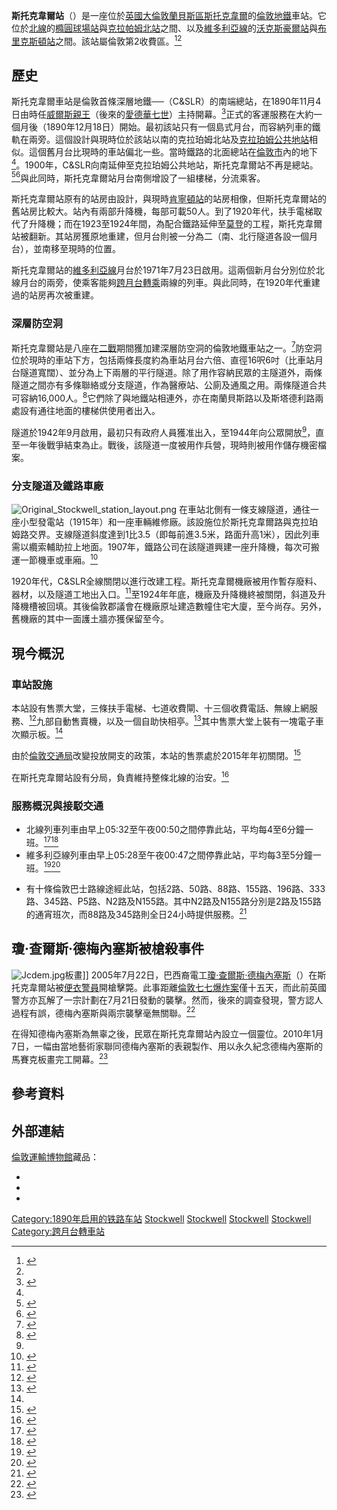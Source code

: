 {{Infobox London station
|symbol         = underground
|name           = 斯托克韋爾<br />Stockwell
|image_name     = Stockwell station building.JPG
|caption        = 車站入口一景
|manager        = [[倫敦地鐵|倫敦地鐵]]
|owner          = [[倫敦地鐵|倫敦地鐵]]
|fare_zone      = 2
|locale         = [[斯托克韋爾|斯托克韋爾]]
|borough        = [[蘭貝斯區|蘭貝斯區]]
|years1         = 1890
|years2         = 1900
|years3         = 1971
|events1        = 啟用（C&SLR南端總站）
|events2        = 改為中途站
|events3        = [[維多利亞線|維多利亞線]]月台啟用
|platforms      = 4
<!-- |tubeexits03    = {{pad|1em}} 6.93
|tubeexits04    = {{increase}} 7.15
|tubeexits05    = {{decrease}} 6.924
|tubeexits06    = {{increase}} 7.69
|tubeexits07    = {{increase}} 7.995
|tubeexits08    = {{increase}} 8.36
|tubeexits09    = {{decrease}} 7.86-->
|latitude       = 51.4725
|longitude      = -0.122
}}
'''斯托克韋爾站'''（{{lang-en|Stockwell station}}）是一座位於[[英國|英國]][[大倫敦|大倫敦]][[蘭貝斯區|蘭貝斯區]][[斯托克韋爾|斯托克韋爾]]的[[倫敦地鐵|倫敦地鐵]]車站。它位於[[北線|北線]]的[[橢圓球場站|橢圓球場站]]與[[克拉帕姆北站|克拉帕姆北站]]之間、以及[[維多利亞線|維多利亞線]]的[[沃克斯豪爾站|沃克斯豪爾站]]與[[布里克斯頓站|布里克斯頓站]]之間。該站屬倫敦第2收費區。<ref name="stn">{{cite map/Standard Tube Map}}</ref><ref name="tfl-hub" />

== 歷史 ==
斯托克韋爾車站是倫敦首條深層地鐵──{{link-en|城市與南倫敦鐵路|City & South London Railway}}（C&SLR）的南端總站，在1890年11月4日由時任[[威爾斯親王|威爾斯親王]]（後來的[[愛德華七世|愛德華七世]]）主持開幕。<ref name="subbrit-k">{{cite web|url=http://www.subbrit.org.uk/sb-sites/sites/k/king_william_street_station/index.shtml|title=King William Street Station|work=Subterranea Britannica|first1=Andy|last1=Emmerson|first2=Nick|last2=Catford|date=2011-01-04|accessdate=2015-08-13|language=en|archive-date=2005-08-22|archive-url=https://web.archive.org/web/20050822132210/http://www.subbrit.org.uk/sb-sites/sites/k/king_william_street_station/index.shtml|dead-url=no}}</ref>正式的客運服務在大約一個月後（1890年12月18日）開始。最初該站只有一個島式月台，而容納列車的鐵軌在兩旁。這個設計與現時位於該站以南的克拉珀姆北站及[[克拉珀姆公共地站|克拉珀姆公共地站]]相似。這個舊月台比現時的車站偏北一些。當時鐵路的北面總站在[[倫敦市|倫敦市]]內的{{link-en|威廉王街站|King William Street tube station|威廉王街}}地下<ref name="subbrit-k" />。1900年，C&SLR向南延伸至克拉珀姆公共地站，斯托克韋爾站不再是總站。<ref name="culg-n">{{cite web|url=http://www.davros.org/rail/culg/northern.html|title=Northern Line|work=Clive's UndergrounD Line Guides|first1=Clive|last1=Feather|date=2015-01-27|accessdate=2015-08-13|language=en|archive-date=2015-02-11|archive-url=https://web.archive.org/web/20150211152300/http://www.davros.org/rail/culg/northern.html|dead-url=no}}</ref><ref name="abandonedstations">{{cite web|url=http://www.abandonedstations.org.uk/Stockwell_station.html|title=Stockwell|work=London's Abandoned Tube Stations|date=2006-??-??|accessdate=2015-08-13|language=en|archive-date=2020-12-24|archive-url=https://web.archive.org/web/20201224092516/http://www.abandonedstations.org.uk/Stockwell_station.html|dead-url=no}}</ref>與此同時，斯托克韋爾站月台南側增設了一組樓梯，分流乘客。

斯托克韋爾站原有的站房由{{link-en|T.P.費吉斯|T.P. Figgis}}設計，與現時[[肯寧頓站|肯寧頓站]]的站房相像，但斯托克韋爾站的舊站房比較大。站內有兩部升降機，每部可載50人。到了1920年代，扶手電梯取代了升降機；而在1923至1924年間，為配合鐵路延伸至[[莫登站|莫登]]的工程，斯托克韋爾站被翻新。其站房獲原地重建，但月台則被一分為二（南、北行隧道各設一個月台），並南移至現時的位置。

斯托克韋爾站的[[維多利亞線|維多利亞線]]月台於1971年7月23日啟用。這兩個新月台分別位於北線月台的兩旁，使乘客能夠[[跨月台轉乘|跨月台轉乘]]兩線的列車。與此同時，在1920年代重建過的站房再次被重建。

=== 深層防空洞 ===
斯托克韋爾站是八座在[[二戰|二戰]]期間獲加建深層防空洞的倫敦地鐵車站之一。<ref name="subbrit-dls">{{cite web|url=http://www.subbrit.org.uk/rsg/features/deep_level_shelters/index.html|title=Deep level shelters in London|work=Subterranea Britannica|first1=Mark|last1=Bennett|first2=Nick|last2=Catford|date=2003-04-14|accessdate=2015-08-13|language=en|archive-date=2019-04-15|archive-url=https://web.archive.org/web/20190415151724/http://www.subbrit.org.uk/rsg/features/deep_level_shelters/index.html|dead-url=no}}</ref>防空洞位於現時的車站下方，包括兩條長度約為車站月台六倍、直徑16呎6吋（比車站月台隧道寬闊）、並分為上下兩層的平行隧道。除了用作容納民眾的主隧道外，兩條隧道之間亦有多條聯絡或分支隧道，作為醫療站、公廁及通風之用。兩條隧道合共可容納16,000人。<ref name="ugh">{{cite web|url=http://underground-history.co.uk/shelters.php|title=Deep Level Shelter Tunnels|work=London Underground History|first1=Hywel|last1=Williams|date=2006-12-19|accessdate=2015-08-13|language=en|archive-date=2021-01-31|archive-url=https://web.archive.org/web/20210131073415/http://underground-history.co.uk/shelters.php|dead-url=no}}</ref>它們除了與地鐵站相連外，亦在南蘭貝斯路以及斯塔德利路兩處設有通往地面的樓梯供使用者出入。

隧道於1942年9月啟用，最初只有政府人員獲准出入，至1944年向公眾開放<ref name="subbrit-dls" />，直至一年後戰爭結束為止。戰後，該隧道一度被用作兵營，現時則被用作儲存機密檔案。

=== 分支隧道及鐵路車廠 ===
[[File:Original_Stockwell_station_layout.png|thumb]]
在車站北側有一條支線隧道，通往一座小型發電站（1915年）和一座車輛維修廠。該設施位於斯托克韋爾路與克拉珀姆路交界。支線隧道斜度達到1比3.5（即每前進3.5米，路面升高1米），因此列車需以纜索輔助拉上地面。1907年，鐵路公司在該隧道興建一座升降機，每次可搬運一節機車或車廂。<ref name="Wolmar">{{cite book|last=Wolmar|first=Christian|title = The Subterranean Railway: How the London Underground Was Built and How It Changed the City Forever|url=https://archive.org/details/subterraneanrail0000wolm|publisher = Atlantic Books|isbn=1-84354-023-1|origyear=2004|year=2005|ref=harv|language=en}}</ref>

1920年代，C&SLR全線關閉以進行改建工程。斯托克韋爾機廠被用作暫存廢料、器材，以及隧道工地出入口。<ref name="Connor">{{cite book|last=Connor|first=J.E.|title=London's Disused Underground Stations|year=1999|publisher=Capital Transport|isbn=1-85414-250-X|ref=harv|language=en}}</ref>至1924年年底，機廠及升降機終被關閉，斜道及升降機槽被回填。其後倫敦郡議會在機廠原址建造數幢住宅大廈，至今尚存。另外，舊機廠的其中一面護土牆亦獲保留至今。

== 現今概況 ==
=== 車站設施 ===
本站設有售票大堂，三條扶手電梯、七道收費閘、十三個收費電話、無線上網服務、<ref name="tfl-hub">{{cite web|url=https://www.tfl.gov.uk/hub/stop/940GZZLUSKW/stockwell-underground-station/?Input=Stockwell+Underground+Station|title=Stockwell Underground Station|publisher=[[倫敦交通局|倫敦交通局]]|accessdate=2015-08-13|language=en|archive-date=2016-08-19|archive-url=https://web.archive.org/web/20160819060930/https://tfl.gov.uk/hub/stop/940GZZLUSKW/stockwell-underground-station/?Input=Stockwell+Underground+Station|dead-url=no}}</ref>九部自動售賣機，以及一個自助快相亭。<ref name="stnfacilities">{{cite web|url=https://www.streetcheck.co.uk/transport/tubestation/stockwell|title=Stockwell Tube Station - Facilities|work=StreetCheck|accessdate=2015-08-13|language=en|archive-date=2020-08-02|archive-url=https://web.archive.org/web/20200802141507/https://www.streetcheck.co.uk/transport/tubestation/stockwell|dead-url=no}}</ref>其中售票大堂上裝有一塊電子車次顯示板。<ref name="stnfacilities" />

由於[[倫敦交通局|倫敦交通局]]改變投放開支的政策，本站的售票處於2015年年初關閉。<ref name="london24-ticket-hall-closure">{{cite news|url=http://www.london24.com/news/transport/when_do_the_tube_station_ticket_offices_close_1_3874620|title=When do the Tube station ticket offices close?|first1=Alain|last1=Tolhurst|publisher=London24|date=2014-12-04|accessdate=2015-08-13|language=en|deadurl=yes|archiveurl=https://web.archive.org/web/20150710150505/http://www.london24.com/news/transport/when_do_the_tube_station_ticket_offices_close_1_3874620|archivedate=2015-07-10}}</ref>

{{link-en|英國交通警察|British Transport Police}}在斯托克韋爾站設有分局，負責維持整條北線的治安。<ref name="btp">{{cite web|url=http://www.btp.police.uk/local_btp_teams/london_underground_lines/northern_line.aspx|title=Northern Line|website=英國交通警察|accessdate=2015-08-13|language=en|archive-url=https://web.archive.org/web/20150923195008/http://www.btp.police.uk/local_btp_teams/london_underground_lines/northern_line.aspx|archive-date=2015-09-23|dead-url=yes}}</ref>

=== 服務概況與接駁交通 ===
* 北線列車列車由早上05:32至午夜00:50之間停靠此站，平均每4至6分鐘一班。<ref name="tt-northern-nb">{{cite web|url=https://tfl.gov.uk/tube/timetable/northern?FromId=940GZZLUSKW&ToId=940GZZLUOVL|title=Northern line timetable (From Stockwell to Oval)|publisher=[[倫敦交通局|倫敦交通局]]|accessdate=2015-08-13|language=en|archive-date=2020-08-02|archive-url=https://web.archive.org/web/20200802141543/https://tfl.gov.uk/tube/timetable/northern?FromId=940GZZLUSKW&ToId=940GZZLUOVL|dead-url=no}}</ref><ref name="tt-northern-sb">{{cite web|url=https://tfl.gov.uk/tube/timetable/northern?FromId=940GZZLUSKW&ToId=940GZZLUCPN|title=Northern line timetable (From Stockwell to Clapham North)|publisher=[[倫敦交通局|倫敦交通局]]|accessdate=2015-08-13|language=en|archive-date=2020-08-02|archive-url=https://web.archive.org/web/20200802141618/https://tfl.gov.uk/tube/timetable/northern?FromId=940GZZLUSKW&ToId=940GZZLUCPN|dead-url=no}}</ref>
* 維多利亞線列車由早上05:28至午夜00:47之間停靠此站，平均每3至5分鐘一班。<ref name="tt-vic-nb">{{cite web|url = https://tfl.gov.uk/tube/timetable/victoria?FromId=940GZZLUSKW&ToId=940GZZLUVXL|title = Victoria line timetable (From Stockwell to Vauxhall)|publisher = [[倫敦交通局|倫敦交通局]]|accessdate = 2015-08-13|language = en|archive-date = 2020-08-02|archive-url = https://web.archive.org/web/20200802141530/https://tfl.gov.uk/tube/timetable/victoria?FromId=940GZZLUSKW&ToId=940GZZLUVXL|dead-url = no}}</ref><ref>{{cite web|url =https://tfl.gov.uk/tube/timetable/victoria?FromId=940GZZLUSKW&ToId=940GZZLUBXN|title =Victoria line timetable (From Stockwell to Brixton)|publisher =[[倫敦交通局|倫敦交通局]]|accessdate =2015-08-13|language =en|archive-date =2020-08-02|archive-url =https://web.archive.org/web/20200802141601/https://tfl.gov.uk/tube/timetable/victoria?FromId=940GZZLUSKW&ToId=940GZZLUBXN|dead-url =no}}</ref>

* 有十條倫敦巴士路線途經此站，包括2路、50路、88路、155路、196路、333路、345路、P5路、N2路及N155路。其中N2路及N155路分別是2路及155路的通宵班次，而88路及345路則全日24小時提供服務。<ref name="busroute">{{cite web|url=http://www.tfl.gov.uk/cdn/static/cms/documents/bus-route-maps/stockwell-a4.pdf |title=Buses from Stockwell |publisher=[[倫敦交通局|倫敦交通局]] |date=2011-02-?? |accessdate=2015-08-13 |language=en |deadurl=yes |archiveurl=https://web.archive.org/web/20150317195634/http://www.tfl.gov.uk/cdn/static/cms/documents/bus-route-maps/stockwell-a4.pdf |archivedate=2015-03-17 }}</ref>

== 瓊·查爾斯·德梅內塞斯被槍殺事件 ==
[[File:Jcdem.jpg|thumb]]板畫]]
{{main|瓊·查爾斯·德梅內塞斯}}
2005年7月22日，巴西裔電工[[瓊·查爾斯·德梅內塞斯|瓊·查爾斯·德梅內塞斯]]（{{lang-en|Jean Charles de Menezes}}）在斯托克韋爾站被[[便衣警員|便衣警員]]開槍擊斃。此事距離[[倫敦七七爆炸案|倫敦七七爆炸案]]僅十五天，而此前英國警方亦瓦解了一宗計劃在7月21日發動的襲擊。然而，後來的調查發現，警方認人過程有誤，德梅內塞斯與兩宗襲擊毫無關聯。<ref name="guardian-20050723">{{cite news|url=http://www.theguardian.com/uk/2005/jul/23/july7.uksecurity11|title=Shot man was not bomber - police|first1=Jon|last1=Dennis|publisher=[[衛報|衛報]]|date=2005-07-23|accessdate=2015-08-13|language=en|archive-date=2021-01-25|archive-url=https://web.archive.org/web/20210125160531/https://www.theguardian.com/uk/2005/jul/23/july7.uksecurity11|dead-url=no}}</ref>

在得知德梅內塞斯為無辜之後，民眾在斯托克韋爾站內設立一個靈位。2010年1月7日，一幅由當地藝術家聯同德梅內塞斯的表親製作、用以永久紀念德梅內塞斯的馬賽克板畫完工開幕。<ref name="guardian-20100107">{{cite news|url=http://www.theguardian.com/uk/2010/jan/07/jean-charles-de-menezes-memorial|title=Jean Charles de Menezes memorial unveiled at Stockwell station|first1=Haroon|last1=Siddique|publisher=[[衛報|衛報]]|date=2010-01-07|accessdate=2015-08-13|language=en|archive-date=2021-03-08|archive-url=https://web.archive.org/web/20210308170359/https://www.theguardian.com/uk/2010/jan/07/jean-charles-de-menezes-memorial|dead-url=no}}</ref>

== 參考資料 ==
{{Reflist}}

== 外部連結 ==
{{commons category|Stockwell tube station}}
[[倫敦運輸博物館|倫敦運輸博物館]]藏品：
* {{Ltmcollection|73/9920673.jpg|啟用時的站房，1890年}}
* {{Ltmcollection|09/998309.jpg|第二代站房，1924年}}
* {{Ltmcollection|p8/i0000dp8.jpg|配合維多利亞線而改建的新站房，1974年}}

{{倫敦地鐵北線}}
{{倫敦地鐵維多利亞線}}

[[Category:1890年启用的铁路车站|Category:1890年启用的铁路车站]]
[[Category:北線車站|Stockwell]]
[[Category:維多利亞線車站|Stockwell]]
[[Category:蘭貝斯區鐵路車站|Stockwell]]
[[Category:倫敦通宵地鐵車站|Stockwell]]
[[Category:跨月台轉車站|Category:跨月台轉車站]]